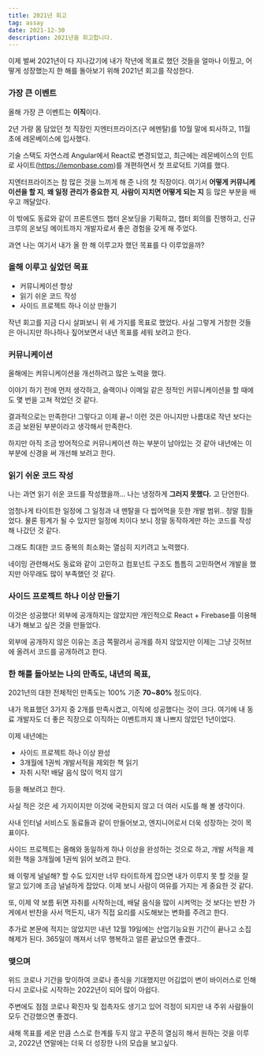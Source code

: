 ```yaml
---
title: 2021년 회고
tag: assay
date: 2021-12-30
description: 2021년을 회고합니다.
---
```


이제 벌써 2021년이 다 지나갔기에 내가 작년에 목표로 했던 것들을 얼마나 이뤘고,
어떻게 성장했는지 한 해를 돌아보기 위해 2021년 회고를 작성한다.

### 가장 큰 이벤트

올해 가장 큰 이벤트는 **이직**이다.

2년 가량 몸 담았던 첫 직장인 지엔터프라이즈(구 에멘탈)를 10월 말에 퇴사하고,
11월 초에 레몬베이스에 입사했다.

기술 스택도 자연스레 Angular에서 React로 변경되었고,
최근에는 레몬베이스의 인트로 사이트(https://lemonbase.com)를 개편하면서 첫 프로덕트 기여를 했다.

지엔터프라이즈는 참 많은 것을 느끼게 해 준 나의 첫 직장이다.
여기서 **어떻게 커뮤니케이션을 할 지**, **왜 일정 관리가 중요한 지**, **사람이 지치면 어떻게 되는 지** 등 많은 부분을 배우고 깨달았다.

이 밖에도 동료와 같이 프론트엔드 챕터 온보딩을 기획하고, 챕터 회의를 진행하고, 신규 크루의 온보딩 메이트까지 개발자로서 좋은 경험을 갖게 해 주었다.

과연 나는 여기서 내가 올 한 해 이루고자 했던 목표를 다 이루었을까?

### 올해 이루고 싶었던 목표

- 커뮤니케이션 향상
- 읽기 쉬운 코드 작성
- 사이드 프로젝트 하나 이상 만들기

작년 회고를 지금 다시 살펴보니 위 세 가지를 목표로 했었다.
사실 그렇게 거창한 것들은 아니지만 하나하나 짚어보면서 내년 목표를 세워 보려고 한다.

### 커뮤니케이션

올해에는 켜뮤니케이션을 개선하려고 많은 노력을 했다.

이야기 하기 전에 먼저 생각하고, 슬랙이나 이메일 같은 정적인 커뮤니케이션을 할 때에도 몇 번을 고쳐 적었던 것 같다.

결과적으로는 만족한다! 그렇다고 이제 끝~! 이런 것은 아니지만 나름대로 작년 보다는 조금 보완된 부분이라고 생각해서 만족한다.

하지만 아직 조금 방어적으로 커뮤니케이션 하는 부분이 남아있는 것 같아 내년에는 이 부분에 신경을 써 개선해 보려고 한다.

### 읽기 쉬운 코드 작성

나는 과연 읽기 쉬운 코드를 작성했을까... 나는 냉정하게 **그러지 못했다.** 고 단언한다.

엄청나게 타이트한 일정에 그 일정과 내 멘탈을 다 씹어먹을 듯한 개발 범위.. 정말 힘들었다.
물론 핑계가 될 수 있지만 일정에 치이다 보니 정말 동작하게만 하는 코드를 작성해 나갔던 것 같다.

그래도 최대한 코드 중복의 최소화는 열심히 지키려고 노력했다.

네이밍 관련해서도 동료와 같이 고민하고 컴포넌트 구조도 틈틈히 고민하면서 개발을 했지만 아무래도 많이 부족했던 것 같다.

### 사이드 프로젝트 하나 이상 만들기

이것은 성공했다! 외부에 공개하지는 않았지만 개인적으로 React + Firebase를 이용해 내가 해보고 싶은 것을 만들었다.

외부에 공개하지 않은 이유는 조금 쪽팔려서 공개를 하지 않았지만 이제는 그냥 깃허브에 올려서 코드를 공개하려고 한다.

### 한 해를 돌아보는 나의 만족도, 내년의 목표,

2021년의 대한 전체적인 만족도는 100% 기준 **70~80%** 정도이다.

내가 목표했던 3가지 중 2개를 만족시켰고, 이직에 성공했다는 것이 크다.
여기에 내 동료 개발자도 더 좋은 직장으로 이직하는 이벤트까지 꽤 나쁘지 않았던 1년이었다.

이제 내년에는

- 사이드 프로젝트 하나 이상 완성
- 3개월에 1권씩 개발서적을 제외한 책 읽기
- 자취 시작! 배달 음식 많이 먹지 않기

등을 해보려고 한다.

사실 적은 것은 세 가지이지만 이것에 국한되지 않고 더 여러 시도를 해 볼 생각이다.

사내 인터널 서비스도 동료들과 같이 만들어보고, 엔지니어로서 더욱 성장하는 것이 목표이다.

사이드 프로젝트는 올해와 동일하게 하나 이상을 완성하는 것으로 하고,
개발 서적을 제외한 책을 3개월에 1권씩 읽어 보려고 한다.

왜 이렇게 널널해? 할 수도 있지만 너무 타이트하게 잡으면 내가 이루지 못 할 것을 잘 알고 있기에 조금 널널하게 잡았다.
이제 보니 사람이 여유를 가지는 게 중요한 것 같다.

또, 이제 약 보름 뒤면 자취를 시작하는데, 배달 음식을 많이 시켜먹는 것 보다는 반찬 가게에서 반찬을 사서 먹든지,
내가 직접 요리를 시도해보는 변화를 주려고 한다.

추가로 본문에 적지는 않았지만 내년 12월 19일에는 산업기능요원 기간이 끝나고 소집해제가 된다. 365일이 깨져서 너무 행복하고 얼른 끝났으면 좋겠다..

### 맺으며

위드 코로나 기간을 맞이하여 코로나 종식을 기대했지만 어김없이 변이 바이러스로 인해 다시 코로나로 시작하는 2022년이 되어 많이 아쉽다.

주변에도 점점 코로나 확진자 및 접촉자도 생기고 있어 걱정이 되지만 내 주위 사람들이 모두 건강했으면 좋겠다.

새해 목표를 세운 만큼 스스로 한계를 두지 않고 꾸준히 열심히 해서 원하는 것을 이루고, 2022년 연말에는 더욱 더 성장한 나의 모습을 보고싶다.
